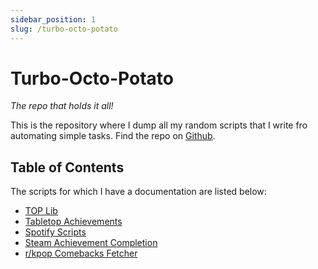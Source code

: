 ```yaml
---
sidebar_position: 1
slug: /turbo-octo-potato
---
```


# Turbo-Octo-Potato
*The repo that holds it all!*

This is the repository where I dump all my random scripts that I write fro automating simple tasks. Find the repo on [Github](https://github.com/JonasunderscoreJones/turbo-octo-potato).

## Table of Contents
The scripts for which I have a documentation are listed below:
- [TOP Lib](/turbo-octo-potato/top_lib)
- [Tabletop Achievements](/tabletop_achievement_scripts)
- [Spotify Scripts](/category/spotify-scripts)
- [Steam Achievement Completion](/turbo-octo-potato/steam_achievement_completion)
- [r/kpop Comebacks Fetcher](/turbo-octo-potato/rpopfetch)
